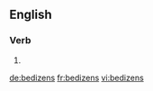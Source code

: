 ==English==

===Verb===
{{head|en}}

# {{en-third-person singular of|bedizen}}

[[de:bedizens]]
[[fr:bedizens]]
[[vi:bedizens]]